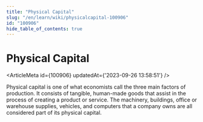 ```yaml
---
title: "Physical Capital"
slug: "/en/learn/wiki/physicalcapital-100906"
id: "100906"
hide_table_of_contents: true
---
```



# Physical Capital

<ArticleMeta id={100906} updatedAt={'2023-09-26 13:58:51'} />
<div className='border-solid border-b border-t-0 my-4 border-[var(--ifm-color-gray-300)]' />

Physical capital is one of what economists call the three main factors of production. It consists of tangible, human-made goods that assist in the process of creating a product or service. The machinery, buildings, office or warehouse supplies, vehicles, and computers that a company owns are all considered part of its physical capital.
